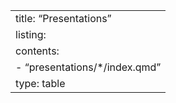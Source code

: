 ---
title: "Presentations"
listing:
  contents: 
    - "presentations/*/index.qmd"
  type: table
---